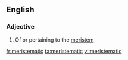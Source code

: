 ==English==

===Adjective===
{{en-adj|-}}

# Of or pertaining to the [[meristem]]

[[fr:meristematic]]
[[ta:meristematic]]
[[vi:meristematic]]